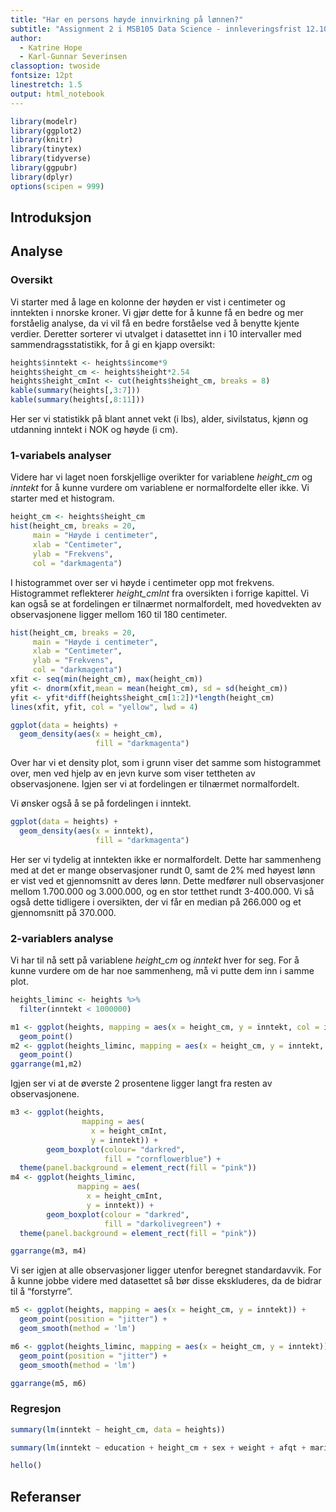 ```yaml
---
title: "Har en persons høyde innvirkning på lønnen?"
subtitle: "Assignment 2 i MSB105 Data Science - innleveringsfrist 12.10.20"
author: 
  - Katrine Hope
  - Karl-Gunnar Severinsen
classoption: twoside
fontsize: 12pt
linestretch: 1.5
output: html_notebook
---
```



```r
library(modelr)
library(ggplot2)
library(knitr)
library(tinytex)
library(tidyverse)
library(ggpubr)
library(dplyr)
options(scipen = 999)
```

## Introduksjon


## Analyse

### Oversikt

Vi starter med å lage en kolonne der høyden er vist i centimeter og inntekten i nnorske kroner. 
Vi gjør dette for å kunne få en bedre og mer forståelig analyse, da vi vil få en bedre forståelse ved å benytte kjente verdier. 
Deretter sorterer vi utvalget i datasettet inn i 10 intervaller med sammendragsstatistikk, for å gi en kjapp oversikt:

```r
heights$inntekt <- heights$income*9
heights$height_cm <- heights$height*2.54
heights$height_cmInt <- cut(heights$height_cm, breaks = 8)
kable(summary(heights[,3:7]))
kable(summary(heights[,8:11]))
```

Her ser vi statistikk på blant annet vekt (i lbs), alder, sivilstatus, kjønn og utdanning inntekt i NOK og høyde (i cm).

### 1-variabels analyser

Videre har vi laget noen forskjellige overikter for variablene *height_cm* og *inntekt* for å kunne vurdere om variablene er normalfordelte eller ikke. 
Vi starter med et histogram.

```r
height_cm <- heights$height_cm
hist(height_cm, breaks = 20,
     main = "Høyde i centimeter",
     xlab = "Centimeter",
     ylab = "Frekvens",
     col = "darkmagenta")
```

I histogrammet over ser vi høyde i centimeter opp mot frekvens. 
Histogrammet reflekterer *height_cmInt* fra oversikten i forrige kapittel.
Vi kan også se at fordelingen er tilnærmet normalfordelt, med hovedvekten av observasjonene ligger mellom 160 til 180 centimeter.


```r
hist(height_cm, breaks = 20,
     main = "Høyde i centimeter",
     xlab = "Centimeter",
     ylab = "Frekvens",
     col = "darkmagenta")
xfit <- seq(min(height_cm), max(height_cm))
yfit <- dnorm(xfit,mean = mean(height_cm), sd = sd(height_cm))
yfit <- yfit*diff(heights$height_cm[1:2])*length(height_cm)
lines(xfit, yfit, col = "yellow", lwd = 4)
```

```r
ggplot(data = heights) +
  geom_density(aes(x = height_cm),
                   fill = "darkmagenta")
```

Over har vi et density plot, som i grunn viser det samme som histogrammet over, men ved hjelp av en jevn kurve som viser tettheten av observasjonene.
Igjen ser vi at fordelingen er tilnærmet normalfordelt.

Vi ønsker også å se på fordelingen i inntekt. 

```r
ggplot(data = heights) +
  geom_density(aes(x = inntekt),
                   fill = "darkmagenta")
```

Her ser vi tydelig at inntekten ikke er normalfordelt.
Dette har sammenheng med at det er mange observasjoner rundt 0, samt de 2% med høyest lønn er vist ved et gjennomsnitt av deres lønn.
Dette medfører null observasjoner mellom 1.700.000 og 3.000.000, og en stor tetthet rundt 3-400.000.
Vi så også dette tidligere i oversikten, der vi får en median på 266.000 og et gjennomsnitt på 370.000.

### 2-variablers analyse

Vi har til nå sett på variablene *height_cm* og *inntekt* hver for seg.
For å kunne vurdere om de har noe sammenheng, må vi putte dem inn i samme plot.

```r
heights_liminc <- heights %>%
  filter(inntekt < 1000000)

m1 <- ggplot(heights, mapping = aes(x = height_cm, y = inntekt, col = inntekt)) +
  geom_point()
m2 <- ggplot(heights_liminc, mapping = aes(x = height_cm, y = inntekt, col = inntekt)) +
  geom_point()
ggarrange(m1,m2)
```
Igjen ser vi at de øverste 2 prosentene ligger langt fra resten av observasjonene. 


```r
m3 <- ggplot(heights,
                mapping = aes(
                  x = height_cmInt,
                  y = inntekt)) +
        geom_boxplot(colour= "darkred",
                     fill = "cornflowerblue") +
  theme(panel.background = element_rect(fill = "pink"))
m4 <- ggplot(heights_liminc, 
               mapping = aes(
                 x = height_cmInt, 
                 y = inntekt)) +
        geom_boxplot(colour = "darkred",
                     fill = "darkolivegreen") +
  theme(panel.background = element_rect(fill = "pink"))

ggarrange(m3, m4)
```

Vi ser igjen at alle observasjoner ligger utenfor beregnet standardavvik. 
For å kunne jobbe videre med datasettet så bør disse ekskluderes, da de bidrar til å "forstyrre". 

```r
m5 <- ggplot(heights, mapping = aes(x = height_cm, y = inntekt)) +
  geom_point(position = "jitter") +
  geom_smooth(method = 'lm')

m6 <- ggplot(heights_liminc, mapping = aes(x = height_cm, y = inntekt)) +
  geom_point(position = "jitter") +
  geom_smooth(method = 'lm')

ggarrange(m5, m6)
```


### Regresjon

```r
summary(lm(inntekt ~ height_cm, data = heights))
```

```r
summary(lm(inntekt ~ education + height_cm + sex + weight + afqt + marital, data = heights))
```

```r
hello()
```



## Referanser


